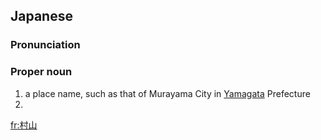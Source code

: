 ==Japanese==
{{ja-kanjitab|むら|やま}}

===Pronunciation===
{{ja-pron|むらやま}}

===Proper noun===
{{ja-pos|proper|むらやま}}

# a place name, such as that of Murayama City in [[Yamagata]] Prefecture
# {{surname|lang=ja|sort=むらやま}}

[[fr:村山]]